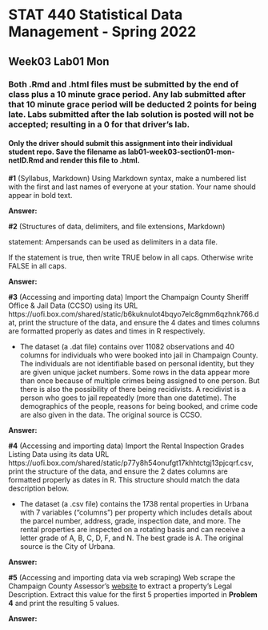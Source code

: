# STAT 440 Statistical Data Management - Spring 2022
## Week03 Lab01 Mon
### Both .Rmd and .html files must be submitted by the end of class plus a 10 minute grace period. Any lab submitted after that 10 minute grace period will be deducted 2 points for being late. Labs submitted after the lab solution is posted will not be accepted; resulting in a 0 for that driver's lab.
#### Only the driver should submit this assignment into their individual student repo. Save the filename as lab01-week03-section01-mon-netID.Rmd and render this file to .html. 

**#1** (Syllabus, Markdown) Using Markdown syntax, make a numbered list with the first and last names of everyone at your station. Your name should appear in bold text.

**Answer:**

**#2** (Structures of data, delimiters, and file extensions, Markdown)

statement: Ampersands can be used as delimiters in a data file.

If the statement is true, then write TRUE below in all caps. Otherwise write FALSE in all caps.

**Answer:**

**#3** (Accessing and importing data) Import the Champaign County Sheriff Office & Jail Data (CCSO) using its URL https://uofi.box.com/shared/static/b6kuknulot4bqyo7elc8gmm6qzhnk766.dat, print the structure of the data, and ensure the 4 dates and times columns are formatted properly as dates and times in R respectively. 

  - The dataset (a .dat file) contains over 11082 observations and 40 columns for individuals who were booked into jail in Champaign County. The individuals are not identifiable based on personal identity, but they are given unique jacket numbers. Some rows in the data appear more than once because of multiple crimes being assigned to one person. But there is also the possibility of there being recidivists. A recidivist is a person who goes to jail repeatedly (more than one datetime). The demographics of the people, reasons for being booked, and crime code are also given in the data. The original source is CCSO.

**Answer:**

**#4** (Accessing and importing data) Import the Rental Inspection Grades Listing Data using its data URL https://uofi.box.com/shared/static/p77y8h54onufgt17khhtctgj13pjcqrf.csv, print the structure of the data, and ensure the 2 dates columns are formatted properly as dates in R. This structure should match the data description below.  

  - The dataset (a .csv file) contains the 1738 rental properties in Urbana with 7 variables ("columns") per property which includes details about the parcel number, address, grade, inspection date, and more. The rental properties are inspected on a rotating basis and can receive a letter grade of A, B, C, D, F, and N. The best grade is A. The original source is the City of Urbana.

**Answer:**

**#5** (Accessing and importing data via web scraping) Web scrape the Champaign County Assessor's [website](https://champaignil.devnetwedge.com/) to extract a property's Legal Description. Extract this value for the first 5 properties imported in **Problem 4** and print the resulting 5 values.

**Answer:**
